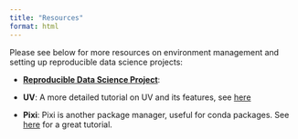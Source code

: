 ```yaml
---
title: "Resources"
format: html
---
```


Please see below for more resources on environment management and setting up reproducible data science projects:

- **[Reproducible Data Science Project](https://www.youtube.com/watch?v=nPPn5Yx3pYk&t=23s)**: 

- **UV**: A more detailed tutorial on UV and its features, see [here](https://www.youtube.com/watch?v=OJ_-rkoeol8&pp=0gcJCcYJAYcqIYzv)

- **Pixi**: Pixi is another package manager, useful 
            for conda packages. See [here](https://www.youtube.com/watch?v=ws92c5NFPaU) for a great tutorial.

